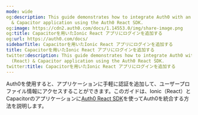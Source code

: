 ```yaml
---
mode: wide
og:description: This guide demonstrates how to integrate Auth0 with an Ionic (React)
  & Capacitor application using the Auth0 React SDK.
og:image: https://cdn2.auth0.com/docs/1.14553.0/img/share-image.png
og:title: Capacitorを用いたIonic React アプリにログインを追加する
og:url: https://auth0.com/docs/
sidebarTitle: Capacitorを用いたIonic React アプリにログインを追加する
title: Capacitorを用いたIonic React アプリにログインを追加する
twitter:description: This guide demonstrates how to integrate Auth0 with an Ionic
  (React) & Capacitor application using the Auth0 React SDK.
twitter:title: Capacitorを用いたIonic React アプリにログインを追加する
---
```


Auth0を使用すると、アプリケーションに手軽に認証を追加して、ユーザープロファイル情報にアクセスすることができます。このガイドは、Ionic（React）とCapacitorのアプリケーションに[Auth0 React SDK](https://github.com/auth0/auth0-react)を使ってAuth0を統合する方法を説明します。